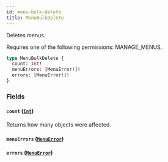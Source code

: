 ```yaml
---
id: menu-bulk-delete
title: MenuBulkDelete
---
```



Deletes menus. 

Requires one of the following permissions: MANAGE_MENUS.

```graphql
type MenuBulkDelete {
  count: Int!
  menuErrors: [MenuError!]!
  errors: [MenuError!]!
}
```


### Fields

#### `count` ([`Int`](../../../developer/api-reference/scalars/int))

Returns how many objects were affected.


#### `menuErrors` ([`MenuError`](../../../developer/api-reference/objects/menu-error))




#### `errors` ([`MenuError`](../../../developer/api-reference/objects/menu-error))






